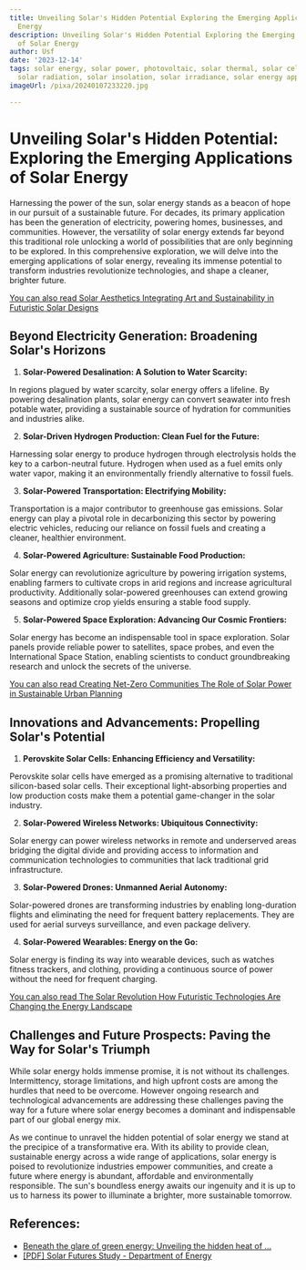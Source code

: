 ```yaml
---
title: Unveiling Solar's Hidden Potential Exploring the Emerging Applications of Solar
  Energy
description: Unveiling Solar's Hidden Potential Exploring the Emerging Applications
  of Solar Energy
author: Usf
date: '2023-12-14'
tags: solar energy, solar power, photovoltaic, solar thermal, solar cells, solar panels,
  solar radiation, solar insolation, solar irradiance, solar energy applications
imageUrl: /pixa/20240107233220.jpg

---
```

# Unveiling Solar's Hidden Potential: Exploring the Emerging  Applications of Solar Energy

Harnessing the power of the sun, solar energy stands as  a beacon of hope in our pursuit of a sustainable future. For decades, its primary application has been the generation of electricity,  powering homes, businesses, and communities. However, the versatility of  solar energy extends far beyond this traditional role unlocking a world of possibilities that are only beginning to be explored. In this  comprehensive exploration, we will delve into the emerging applications of solar energy,  revealing its immense potential  to transform industries revolutionize technologies, and shape a cleaner, brighter future.

[You can also read  Solar Aesthetics Integrating Art and  Sustainability in Futuristic Solar Designs](Solar%20Aesthetics%20Integrating%20Art%20and%20Sustainability%20in%20Futuristic%20Solar%20Designs)


## Beyond Electricity Generation: Broadening  Solar's Horizons

1. **Solar-Powered Desalination: A Solution to Water Scarcity:**

In regions plagued by water  scarcity, solar energy offers a lifeline. By powering desalination  plants, solar energy can  convert seawater into fresh potable water, providing a sustainable source  of hydration for  communities and industries alike.

2. **Solar-Driven  Hydrogen Production: Clean Fuel for the Future:**

Harnessing solar energy to produce hydrogen through electrolysis holds the key to a carbon-neutral future. Hydrogen when used as a fuel  emits only  water vapor, making it an  environmentally  friendly alternative to fossil fuels.

3. **Solar-Powered Transportation: Electrifying Mobility:**

Transportation is a major contributor to greenhouse gas emissions. Solar energy can play a pivotal role  in decarbonizing this sector by powering electric vehicles,  reducing our reliance on fossil  fuels and  creating a cleaner, healthier environment.

4. **Solar-Powered Agriculture: Sustainable Food Production:**

Solar energy can revolutionize agriculture by powering irrigation systems, enabling farmers to cultivate crops  in arid regions  and increase agricultural productivity. Additionally solar-powered greenhouses  can extend  growing seasons and  optimize crop yields ensuring a stable food supply.

5. **Solar-Powered Space Exploration: Advancing Our Cosmic  Frontiers:**

Solar energy has become  an indispensable tool in space exploration. Solar panels provide reliable power to satellites,  space  probes, and  even the International  Space  Station, enabling scientists to conduct groundbreaking research and unlock the secrets of the universe.

[You can also read Creating Net-Zero Communities The Role of Solar Power in Sustainable Urban Planning](Creating%20Net-Zero%20Communities%20The%20Role%20of%20Solar%20Power%20in%20Sustainable%20Urban%20Planning)


## Innovations and Advancements: Propelling  Solar's Potential

1. **Perovskite Solar Cells: Enhancing Efficiency and Versatility:**

Perovskite  solar cells  have emerged as a promising alternative to traditional silicon-based solar cells. Their exceptional light-absorbing  properties and low production costs make them a potential game-changer  in the solar industry.

2. **Solar-Powered Wireless Networks: Ubiquitous Connectivity:**

Solar energy can power wireless networks in remote and underserved areas bridging the digital divide and providing access to information and communication technologies  to communities that lack traditional grid infrastructure.

3. **Solar-Powered Drones: Unmanned Aerial Autonomy:**

Solar-powered drones are transforming industries by enabling long-duration flights and eliminating the  need for frequent battery  replacements. They  are used for aerial surveys surveillance, and  even  package  delivery.

4. **Solar-Powered Wearables: Energy on the Go:**

Solar energy is finding its way into wearable devices, such as watches fitness  trackers, and clothing,  providing a continuous source  of power without the need for frequent charging.

[You can also read The  Solar Revolution How Futuristic Technologies Are Changing the Energy Landscape](The%20Solar%20Revolution%20How%20Futuristic%20Technologies%20Are%20Changing%20the%20Energy%20Landscape)


##  Challenges and Future Prospects: Paving  the Way  for Solar's Triumph

While solar energy holds immense promise, it is not without its challenges. Intermittency,  storage limitations, and high upfront costs are among the hurdles that need to be overcome. However ongoing research and technological advancements are addressing these challenges  paving the way for a future  where solar energy becomes a dominant and  indispensable part of our global energy  mix.

As we continue to unravel the hidden potential of solar energy we stand  at the precipice of a transformative  era. With its ability to provide clean, sustainable energy across a  wide range of applications, solar energy is poised to revolutionize industries empower communities, and create a  future where energy is abundant, affordable and environmentally responsible. The sun's boundless energy awaits our ingenuity and it is up to us to harness its power to illuminate a brighter, more sustainable tomorrow.

## References:
- [Beneath the glare of green energy: Unveiling the hidden heat of ...](https://timesofindia.indiatimes.com/blogs/the-write-wing/beneath-the-glare-of-green-energy-unveiling-the-hidden-heat-of-solar-panels/)
- [[PDF] Solar Futures Study - Department of Energy](https://www.energy.gov/sites/default/files/2021-09/Solar%20Futures%20Study.pdf)
